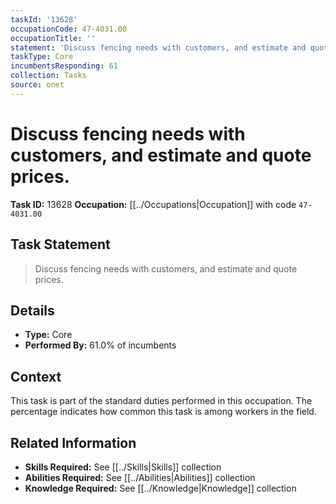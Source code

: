 ```yaml
---
taskId: '13628'
occupationCode: 47-4031.00
occupationTitle: ''
statement: 'Discuss fencing needs with customers, and estimate and quote prices.'
taskType: Core
incumbentsResponding: 61
collection: Tasks
source: onet
---
```

# Discuss fencing needs with customers, and estimate and quote prices.

**Task ID:** 13628
**Occupation:** [[../Occupations|Occupation]] with code `47-4031.00`

## Task Statement

> Discuss fencing needs with customers, and estimate and quote prices.

## Details

- **Type:** Core
- **Performed By:** 61.0% of incumbents

## Context

This task is part of the standard duties performed in this occupation. The percentage indicates how common this task is among workers in the field.

## Related Information

- **Skills Required:** See [[../Skills|Skills]] collection
- **Abilities Required:** See [[../Abilities|Abilities]] collection
- **Knowledge Required:** See [[../Knowledge|Knowledge]] collection
